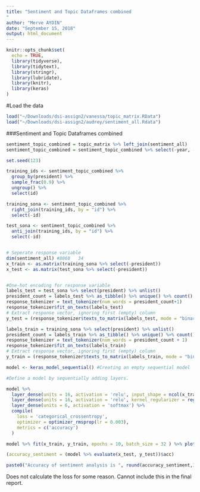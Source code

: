 ```yaml
---
title: "Sentiment and Topic Dataframes combined
"
author: "Merve AYDIN"
date: "September 15, 2018"
output: html_document
---
```


```r

knitr::opts_chunk$set(
  echo = TRUE,
  library(tidyverse),
  library(tidytext),
  library(stringr),
  library(lubridate),
  library(knitr), 
  library(keras)
)

```
#Load the data
```r
load("~/Downloads/dsi-assign2/vanessa/topic_matrix.RData")
load("~/Downloads/dsi-assign2/audrey/sentiment_all.Rdata")
```
###Sentiment and Topic Dataframes combined

```r
sentiment_topic_combined = topic_matrix %>% left_join(sentiment_all)
sentiment_topic_combined = sentiment_topic_combined %>% select(-year, -election, -sentence)

set.seed(123)

training_ids <- sentiment_topic_combined %>% 
  group_by(president) %>% 
  sample_frac(0.9) %>% 
  ungroup() %>%
  select(id)

training_sona <- sentiment_topic_combined %>% 
  right_join(training_ids, by = "id") %>%
  select(-id)

test_sona <- sentiment_topic_combined %>% 
  anti_join(training_ids, by = "id") %>%
  select(-id)


# Seperate response variable
dim(sentiment_all) #8068   34
x_train <- as.matrix(training_sona %>% select(-president))
x_test <- as.matrix(test_sona %>% select(-president))


#One-hot encoding for response variable
labels_test = test_sona %>% select(president) %>% unlist()
president_count = labels_test %>% as_tibble() %>% unique() %>% count()
response_tokenizer = text_tokenizer(num_words = president_count+1)
response_tokenizer$fit_on_texts(labels_test)
# Extract response vector, ignoring first (empty) column
y_test = (response_tokenizer$texts_to_matrix(labels_test, mode = "binary"))[,-1]

labels_train = training_sona %>% select(president) %>% unlist()
president_count = labels_train %>% as_tibble() %>% unique() %>% count()
response_tokenizer = text_tokenizer(num_words = president_count + 1)
response_tokenizer$fit_on_texts(labels_train)
# Extract response vector, ignoring first (empty) column
y_train = (response_tokenizer$texts_to_matrix(labels_train, mode = "binary"))[,-1]

model <- keras_model_sequential() #Creating an empty sequential model

#Define a model by sequentially adding layers.

model %>%
  layer_dense(units = 16, activation = 'relu', input_shape = ncol(x_train)) %>%
  layer_dense(units = 16, activation = 'relu', kernel_regularizer = regularizer_l1_l2(l1 = 0.01, l2 = 0.01), bias_initializer = initializer_glorot_normal()) %>%
  layer_dense(units = 6, activation = 'softmax') %>%
  compile(
    loss = 'categorical_crossentropy',
    optimizer = optimizer_rmsprop(lr = 0.003),
    metrics = c('accuracy')
  )

model %>% fit(x_train, y_train, epochs = 10, batch_size = 32 ) %>% plot()

(accuracy_sentiment = (model %>% evaluate(x_test, y_test))$acc)

paste0("Accuracy of sentiment analysis is ", round(accuracy_sentiment,3))
```
Does not calculate the loss for some reason. Cannot include this in the final report.

